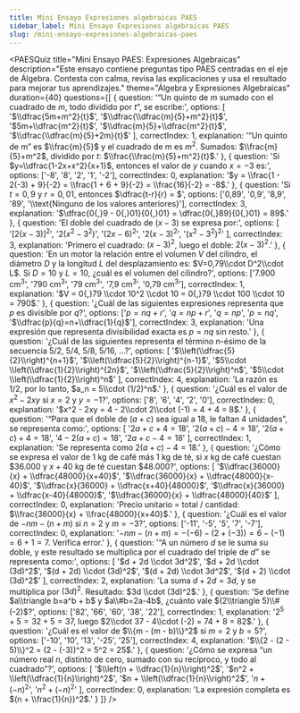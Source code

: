 ```yaml
---
title: Mini Ensayo Expresiones algebraicas PAES
sidebar_label: Mini Ensayo Expresiones algebraicas PAES
slug: /mini-ensayo-expresiones-algebraicas-paes
---
```



<PAESQuiz
  title="Mini Ensayo PAES: Expresiones Algebraicas"
  description="Este ensayo contiene preguntas tipo PAES centradas en el eje de Álgebra. Contesta con calma, revisa las explicaciones y usa el resultado para mejorar tus aprendizajes."
  theme="Álgebra y Expresiones Algebraicas"
  duration={40}
  questions={[
  {
    question: '“Un quinto de $m$ sumado con el cuadrado de $m$, todo dividido por $t$”, se escribe:',
    options: [
      '$\\dfrac{5m+m^2}{t}$',
      '$\\dfrac{\\dfrac{m}{5}+m^2}{t}$',
      '$5m+\\dfrac{m^2}{t}$',
      '$\\dfrac{m}{5}+\\dfrac{m^2}{t}$',
      '$\\dfrac{\\dfrac{m}{5}+2m}{t}$'
    ],
    correctIndex: 1,
    explanation: '“Un quinto de m” es $\\frac{m}{5}$ y el cuadrado de m es $m^2$. Sumados: $\\frac{m}{5}+m^2$, dividido por $t$: $\\frac{\\frac{m}{5}+m^2}{t}$.'
  },
  {
    question: 'Si $y=\\dfrac{1-2x+x^2}{x+1}$, entonces el valor de $y$ cuando $x=-3$ es:',
    options: ['-8', '8', '2', '1', '-2'],
    correctIndex: 0,
    explanation: '$y = \\frac{1 - 2(-3) + 9}{-2} = \\frac{1 + 6 + 9}{-2} = \\frac{16}{-2} = -8$.'
  },
  {
    question: 'Si $t=0{,}9$ y $r=0{,}01$, entonces $\\dfrac{t-r}{r} = $',
    options: ['0,89', '0,9', '8,9', '89', '\\text{Ninguno de los valores anteriores}'],
    correctIndex: 3,
    explanation: '$\\dfrac{0{,}9 - 0{,}01}{0{,}01} = \\dfrac{0{,}89}{0{,}01} = 89$.'
  },
  {
    question: 'El doble del cuadrado de $(x-3)$ se expresa por:',
    options: [
      '$[2(x-3)]^2$',
      '$2(x^2-3^2)$',
      '$(2x-6)^2$',
      '$2(x-3)^2$',
      '$(x^2-3^2)^2$'
    ],
    correctIndex: 3,
    explanation: 'Primero el cuadrado: $(x-3)^2$, luego el doble: $2(x-3)^2$.'
  },
  {
    question: 'En un motor la relación entre el volumen $V$ del cilindro, el diámetro $D$ y la longitud $L$ del desplazamiento es: $V=0,79\\cdot D^2\\cdot L$. Si $D=10$ y $L=10$, ¿cuál es el volumen del cilindro?',
    options: ['7.900 cm$^3$', '790 cm$^3$', '79 cm$^3$', '7,9 cm$^3$', '0,79 cm$^3$'],
    correctIndex: 1,
    explanation: '$V = 0{,}79 \\cdot 10^2 \\cdot 10 = 0{,}79 \\cdot 100 \\cdot 10 = 790$.'
  },
  {
    question: '¿Cuál de las siguientes expresiones representa que $p$ es divisible por $q$?',
    options: ['$p=nq+r$', '$q=np+r$', '$q=np$', '$p=nq$', '$\\dfrac{p}{q}=n+\\dfrac{1}{q}$'],
    correctIndex: 3,
    explanation: 'Una expresión que representa divisibilidad exacta es $p=nq$ sin resto.'
  },
  {
    question: '¿Cuál de las siguientes representa el término $n$-ésimo de la secuencia $5/2$, $5/4$, $5/8$, $5/16$, ...?',
    options: [
      '$\\left(\\dfrac{5}{2}\\right)^{n+1}$',
      '$\\left(\\dfrac{5}{2}\\right)^{n-1}$',
      '$5\\cdot \\left(\\dfrac{1}{2}\\right)^{2n}$',
      '$\\left(\\dfrac{5}{2}\\right)^n$',
      '$5\\cdot \\left(\\dfrac{1}{2}\\right)^n$'
    ],
    correctIndex: 4,
    explanation: 'La razón es $1/2$, por lo tanto, $a_n = 5\\cdot (1/2)^n$.'
  },
  {
    question: '¿Cuál es el valor de $x^2 - 2xy$ si $x = 2$ y $y = -1$?',
    options: ['8', '6', '4', '2', '0'],
    correctIndex: 0,
    explanation: '$x^2 - 2xy = 4 - 2\\cdot 2\\cdot (-1) = 4 + 4 = 8$.'
  },
  {
    question: '“Para que el doble de $(a + c)$ sea igual a 18, le faltan 4 unidades”, se representa como:',
    options: [
      '$2a + c + 4 = 18$',
      '$2(a + c) - 4 = 18$',
      '$2(a + c) + 4 = 18$',
      '$4 - 2(a + c) = 18$',
      '$2a + c - 4 = 18$'
    ],
    correctIndex: 1,
    explanation: 'Se representa como $2(a + c) - 4 = 18$.'
  },
  {
    question: '¿Cómo se expresa el valor de 1 kg de café más 1 kg de té, si $x$ kg de café cuestan \$36.000 y $x + 40$ kg de té cuestan \$48.000?',
    options: [
      '$\\dfrac{36000}{x} + \\dfrac{48000}{x+40}$',
      '$\\dfrac{36000}{x} + \\dfrac{48000}{x-40}$',
      '$\\dfrac{x}{36000} + \\dfrac{x+40}{48000}$',
      '$\\dfrac{x}{36000} + \\dfrac{x-40}{48000}$',
      '$\\dfrac{36000}{x} + \\dfrac{48000}{40}$'
    ],
    correctIndex: 0,
    explanation: 'Precio unitario = total / cantidad: $\\frac{36000}{x} + \\frac{48000}{x+40}$.'
  },
  {
    question: '¿Cuál es el valor de $-nm-(n+m)$ si $n=2$ y $m=-3$?',
    options: ['-11', '-5', '5', '7', '-7'],
    correctIndex: 0,
    explanation: '$-nm-(n+m) = -(-6) - (2 + (-3)) = 6 - (-1) = 6 + 1 = 7$. Verifica error.'
  },
  {
    question: '“A un número $d$ se le suma su doble, y este resultado se multiplica por el cuadrado del triple de $d$” se representa como:',
    options: [
      '$d + 2d \\cdot 3d^2$',
      '$d + 2d \\cdot (3d)^2$',
      '$(d + 2d) \\cdot (3d)^2$',
      '$(d + 2d) \\cdot 3d^2$',
      '$(d + 2) \\cdot (3d)^2$'
    ],
    correctIndex: 2,
    explanation: 'La suma $d + 2d = 3d$, y se multiplica por $(3d)^2$. Resultado: $3d \\cdot (3d)^2$.'
  },
  {
    question: 'Se define $a\\triangle b=a^b + b$ y $a\\#b=2a-4b$, ¿cuánto vale $(2\\triangle 5)\\#(-2)$?',
    options: ['82', '66', '60', '38', '22'],
    correctIndex: 1,
    explanation: '$2^5 + 5 = 32 + 5 = 37$, luego $2\\cdot 37 - 4\\cdot (-2) = 74 + 8 = 82$.'
  },
  {
    question: '¿Cuál es el valor de $\\{m - (m - b)\\}^2$ si $m = 2$ y $b = 5$?',
    options: ['-10', '10', '13', '-25', '25'],
    correctIndex: 4,
    explanation: '$\\{2 - (2 - 5)\\}^2 = (2 - (-3))^2 = 5^2 = 25$.'
  },
  {
    question: '¿Cómo se expresa “un número real $n$, distinto de cero, sumado con su recíproco, y todo al cuadrado”?',
    options: [
      '$\\left(n + \\dfrac{1}{n}\\right)^2$',
      '$n^2 + \\left(\\dfrac{1}{n}\\right)^2$',
      '$n + \\left(\\dfrac{1}{n}\\right)^2$',
      '$n + (-n)^2$',
      '$n^2 + (-n)^2$'
    ],
    correctIndex: 0,
    explanation: 'La expresión completa es $(n + \\frac{1}{n})^2$.'
  }
]}
/>